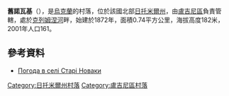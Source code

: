 {{coord|51|6|32|N|28|13|59|E|scale:30000|display=title}}

'''舊諾瓦基'''（{{lang-uk|Старі Новаки}}），是[[烏克蘭|烏克蘭]]的村落，位於該國北部[[日托米爾州|日托米爾州]]，由[[盧吉尼區|盧吉尼區]]負責管轄，處於[[克列姆涅河_(熱列河支流)|克列姆涅河]]畔，始建於1872年，面積0.74平方公里，海拔高度182米，2001年人口161。

==參考資料==
* [http://weather.in.ua/ua/zhitomirskaja/24998 Погода в селі Старі Новаки] {{Wayback|url=http://weather.in.ua/ua/zhitomirskaja/24998 |date=20111219125324 }}

{{DEFAULTSORT:Старі Новаки}}
[[Category:日托米爾州村落|Category:日托米爾州村落]]
[[Category:盧吉尼區村落|Category:盧吉尼區村落]]


{{Zhytomyr-geo-stub}}